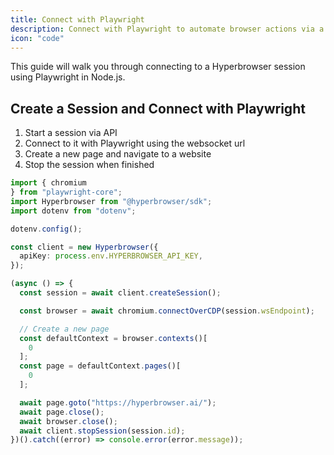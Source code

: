 ```yaml
---
title: Connect with Playwright
description: Connect with Playwright to automate browser actions via a websocket connection
icon: "code"
---
```


This guide will walk you through connecting to a Hyperbrowser session using Playwright in Node.js.

## Create a Session and Connect with Playwright

1. Start a session via API
2. Connect to it with Playwright using the websocket url
3. Create a new page and navigate to a website
4. Stop the session when finished

```typescript
import { chromium
} from "playwright-core";
import Hyperbrowser from "@hyperbrowser/sdk";
import dotenv from "dotenv";

dotenv.config();

const client = new Hyperbrowser({
  apiKey: process.env.HYPERBROWSER_API_KEY,
});

(async () => {
  const session = await client.createSession();

  const browser = await chromium.connectOverCDP(session.wsEndpoint);

  // Create a new page
  const defaultContext = browser.contexts()[
    0
  ];
  const page = defaultContext.pages()[
    0
  ];

  await page.goto("https://hyperbrowser.ai/");
  await page.close();
  await browser.close();
  await client.stopSession(session.id);
})().catch((error) => console.error(error.message));
```
